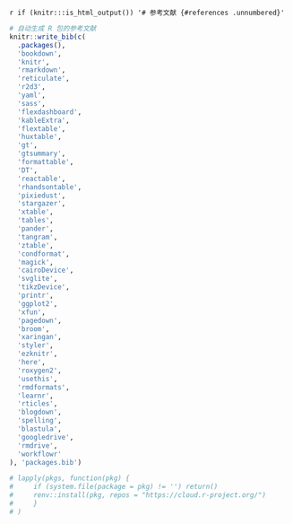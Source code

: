 
\backmatter

`r if (knitr:::is_html_output()) '# 参考文献 {#references .unnumbered}'`

```r
# 自动生成 R 包的参考文献
knitr::write_bib(c(
  .packages(),
  'bookdown', 
  'knitr',
  'rmarkdown',
  'reticulate',
  'r2d3',
  'yaml',
  'sass',
  'flexdashboard',
  'kableExtra',
  'flextable',
  'huxtable',
  'gt',
  'gtsummary',
  'formattable',
  'DT',
  'reactable',
  'rhandsontable',
  'pixiedust',
  'stargazer',
  'xtable',
  'tables',
  'pander',
  'tangram',
  'ztable',
  'condformat',
  'magick',
  'cairoDevice',
  'svglite',
  'tikzDevice',
  'printr',
  'ggplot2',
  'xfun',
  'pagedown',
  'broom',
  'xaringan',
  'styler',
  'ezknitr',
  'here',
  'roxygen2',
  'usethis',
  'rmdformats',
  'learnr',
  'rticles',
  'blogdown',
  'spelling',
  'blastula',
  'googledrive',
  'rmdrive',
  'workflowr'
), 'packages.bib')

# lapply(pkgs, function(pkg) {
#     if (system.file(package = pkg) != '') return()
#     renv::install(pkg, repos = "https://cloud.r-project.org/") 
#     }
# )
```
